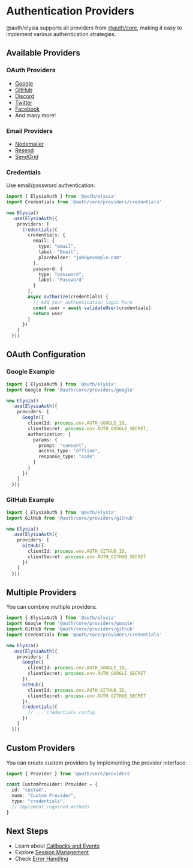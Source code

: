 # Authentication Providers

@auth/elysia supports all providers from [@auth/core](https://authjs.dev/getting-started/providers), making it easy to implement various authentication strategies.

## Available Providers

### OAuth Providers

- [Google](/providers/oauth#google)
- [GitHub](/providers/oauth#github)
- [Discord](/providers/oauth#discord)
- [Twitter](/providers/oauth#twitter)
- [Facebook](/providers/oauth#facebook)
- And many more!

### Email Providers

- [Nodemailer](/providers/email#nodemailer)
- [Resend](/providers/email#resend)
- [SendGrid](/providers/email#sendgrid)

### Credentials

Use email/password authentication:

```typescript
import { ElysiaAuth } from '@auth/elysia'
import Credentials from '@auth/core/providers/credentials'

new Elysia()
  .use(ElysiaAuth({
    providers: [
      Credentials({
        credentials: {
          email: {
            type: "email",
            label: "Email",
            placeholder: "john@example.com"
          },
          password: {
            type: "password",
            label: "Password"
          }
        },
        async authorize(credentials) {
          // Add your authentication logic here
          const user = await validateUser(credentials)
          return user
        }
      })
    ]
  }))
```

## OAuth Configuration

### Google Example

```typescript
import { ElysiaAuth } from '@auth/elysia'
import Google from '@auth/core/providers/google'

new Elysia()
  .use(ElysiaAuth({
    providers: [
      Google({
        clientId: process.env.AUTH_GOOGLE_ID,
        clientSecret: process.env.AUTH_GOOGLE_SECRET,
        authorization: {
          params: {
            prompt: "consent",
            access_type: "offline",
            response_type: "code"
          }
        }
      })
    ]
  }))
```

### GitHub Example

```typescript
import { ElysiaAuth } from '@auth/elysia'
import GitHub from '@auth/core/providers/github'

new Elysia()
  .use(ElysiaAuth({
    providers: [
      GitHub({
        clientId: process.env.AUTH_GITHUB_ID,
        clientSecret: process.env.AUTH_GITHUB_SECRET
      })
    ]
  }))
```

## Multiple Providers

You can combine multiple providers:

```typescript
import { ElysiaAuth } from '@auth/elysia'
import Google from '@auth/core/providers/google'
import GitHub from '@auth/core/providers/github'
import Credentials from '@auth/core/providers/credentials'

new Elysia()
  .use(ElysiaAuth({
    providers: [
      Google({
        clientId: process.env.AUTH_GOOGLE_ID,
        clientSecret: process.env.AUTH_GOOGLE_SECRET
      }),
      GitHub({
        clientId: process.env.AUTH_GITHUB_ID,
        clientSecret: process.env.AUTH_GITHUB_SECRET
      }),
      Credentials({
        // ... credentials config
      })
    ]
  }))
```

## Custom Providers

You can create custom providers by implementing the provider interface:

```typescript
import { Provider } from '@auth/core/providers'

const CustomProvider: Provider = {
  id: "custom",
  name: "Custom Provider",
  type: "credentials",
  // Implement required methods
}
```

## Next Steps

- Learn about [Callbacks and Events](/advanced/callbacks)
- Explore [Session Management](/advanced/sessions)
- Check [Error Handling](/advanced/errors)
